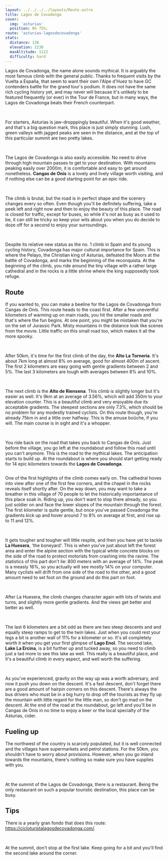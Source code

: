```yaml
---
layout: ../../../../layouts/Route.astro
title: Lagos de Covadonga
cover: 
  img: 'asturias'
  position: 0% 75%;
route: 'asturias-lagosdecovadonga'
stats:
  distance: 136
  elevation: 2230
  maxAltitude: 1122
  difficulty: hard
---
```


Lagos de Covadonga, the name alone sounds mythical. 
It is arguably the most famous climb with the general public. 
Thanks to frequent visits by the Vuelta a España, that seem to want their own l'Alpe d'Huez to have GC contenders battle for the grand tour's podium.
It does not have the same rich cycling history yet, and may never will because it's unlikely to be featured frequently (or ever) in the Tour de France, but in many ways, the Lagos de Covadonga beats their French counterpart.

&nbsp;

For starters, Asturias is jaw-dropppingly beautiful. 
When it's good weather, and that's a big question mark, this place is just simply stunning. 
Lush, green valleys with jagged peaks are seen in the distance, and at the top of this particular summit are two pretty lakes.

&nbsp;

The Lagos de Covadonga is also easily accessible. No need to drive through high mountain passes to get to your destination.
With mountains peaking easily over 2000m, it is comfortable and easy to get around nonetheless.
**Cangas de Onís** is a lovely and lively village worth visiting, and if nothing else can be a good starting point for an epic ride.

&nbsp;

The climb is brutal, but the road is in perfect shape and the scenery changes every so often.
Even though you'll be definitely suffering, take a peek left and right now and then to enjoy the beauty of this place.
The road is closed for traffic, except for buses, so while it's not as busy as it used to be, it can still be tricky so keep your wits about you when you do decide to doze off for a second to enjoy your surroundings.

&nbsp;

Despite its relative new status as the no. 1 climb in Spain and its young cycling history, Covadonga has major cultural importance for Spain.
This is where the Pelayo, the Christian king of Asturias, defeated the Moors at the battle of Covadonga, and marks the beginning of the reconquista.
At the beginning of the climb, you ride around the tiny village with a rather large cathedral and in the rocks is a little shrine where the king supposedly took refuge.


## Route

If you wanted to, you can make a beeline for the Lagos de Covadonga from Cangas de Onís.
This route heads to the coast first. After a few uneventful kilometers of warming up on main roads, you hit the smaller roads and that's where the fun begins.
At one point, you might be mistaken that you're on the set of Jurassic Park. 
Misty mountains in the distance look like scenes from the movie. 
Little traffic on this small road too, which makes it all the more spooky.

&nbsp;

After 50km, it's time for the first climb of the day, the **Alto La Tornería**. 
It's about 7km long at almost 8% on average, good for almost 400m of ascent.
The first 2 kilometers are easy going with gentle gradients between 2 and 5%.
The last 3 kilometers are tough with averages between 8% and 10%.

&nbsp;

The next climb is the **Alto de Riensena**. This climb is slightly longer but it's easier as well.
It's 9km at an average of 3.56%, which will add 350m to your elevation counter.
This is a beautiful climb and very enjoyable due its acceptable gradients. 
The steepest sections are only 7.3%, which should be no problem for any modestly trained cyclists.
On this route though, you're already 75km in and a little over halfway. This is the amuse boûche, if you will. 
The main course is in sight and it's a whopper.

&nbsp;

You ride back on the road that takes you back to Cangas de Onís. Just before the village, you go left at the roundabout and follow this road until you can't anymore.
This is the road to the mythical lakes. The anticipation starts to build up. 
At the roundabout is where you should start getting ready for 14 epic kilometers towards the **Lagos de Covadonga**.

<img
  src="/routes/asturias/covadonga.png"
  alt=""
  class="mt-4 mb-8"
  height={10}
/>

One of the first highlights of the climb comes early on. 
The cathedral hoves into view after one of the first few corners, and the chapel in the rocks reveals itself shortly after.
On the way down, you may want to take a breather in this village of 70 people to let the historically importantance of this place soak in.
Riding up, you don't want to stop there already, so you just soldier on and face the lower slopes of the mountain through the forest.
The first kilometer is quite gentle, but once you've passed Covadonga the gradients kick up and hover around 7 to 8% on average at first, and rise up to 11 and 12%.

&nbsp;

It gets tougher and tougher will little respite, and then you have yet to tackle **La Huesera**, 'the boneyard'.
This is when you've just about left the forest area and enter the alpine section with the typical white concrete blocks on the side of the road to protect motorists from crashing into the ravine.
The statistics of this part don't lie: 800 meters with an average of 14%. The peak is a measly 16%, so you actually will see mostly 14% on your computer.
Many cyclists will drift from one side of the road to the other, and a good amount need to set foot on the ground and do this part on foot.

&nbsp;

After La Huesera, the climb changes character again with lots of twists and turns, and slightly more gentle gradients.
And the views get better and better as well.

&nbsp;

The last 6 kilometers are a bit odd as there are two steep descents and and equally steep ramps to get to the twin lakes.
Just when you could rest your legs a bit is another wall of 11% for a kilometer or so.
It's all completely worth it when you get your first glimpse of **Lago Enol**. 
The second lake, **Lake La Ercina**, is a bit further up and tucked away, so you need to climb just a tad more to see this lake as well.
This really is a beautiful place, and it's a beautiful climb in every aspect, and well worth the suffering.

&nbsp;

As you've experienced, gravity on the way up was a worth adversary, and now it push you down on the descent.
It's a fast descent, don't forget there are a good amount of hairpin corners on this descent. 
There's always the bus drivers who must be in a big hurry to drop off the tourists as they fly up the mountain with little regard for the little man, so don't go mad on the descent.
At the end of the road at the roundabout, go left and you'll be in Cangas de Onís in no time to enjoy a beer or the local specialty of the Asturias, cider.

## Fueling up

The northwest of the country is scarcely populated, but it is well connected and the villages have supermarkets and petrol stations.
For the 50km, you shouldn't have to worry about provisions. However, when you go inland towards the mountains, there's nothing so make sure you have supplies with you.

&nbsp;

At the summit of the Lagos de Covadonga, there is a restaurant.
Being the only restaurant on such a popular touristic destination, this place can be busy.

## Tips

There is a yearly gran fondo that does this route: https://cicloturistalagosdecovadonga.com/.

&nbsp;

At the summit, don't stop at the first lake. Keep going for a bit and you'll find the second lake around the corner.